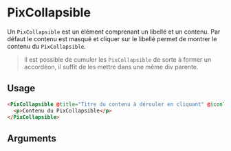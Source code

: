 
<Meta of={ComponentStories} />

# PixCollapsible

Un `PixCollapsible` est un élément comprenant un libellé et un contenu.
Par défaut le contenu est masqué et cliquer sur le libellé permet de montrer le contenu du `PixCollapsible`.

> Il est possible de cumuler les `PixCollapsible` de sorte à former un accordéon, il suffit de les mettre dans une même div parente.


<Story of={ComponentStories.collapsible} height={150} />

<Story of={ComponentStories.collapsibleWithBlockTitle} height={150} />

<Story of={ComponentStories.multipleCollapsible} height={260} />


## Usage

```html
<PixCollapsible @title="Titre du contenu à dérouler en cliquant" @iconTitle="user">
  <p>Contenu du PixCollapsible</p>
</PixCollapsible>
```

## Arguments

<ArgTypes of={ComponentStories} />
